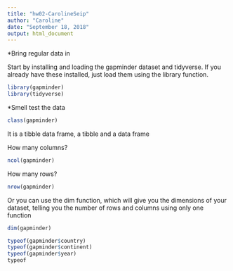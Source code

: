 ```yaml
---
title: "hw02-CarolineSeip"
author: "Caroline"
date: "September 18, 2018"
output: html_document
---
```


*Bring regular data in

Start by installing and loading the gapminder dataset and tidyverse. If you already have these installed, just load them using the library function.
```r
library(gapminder)
library(tidyverse)
```

*Smell test the data

```r
class(gapminder)
```
It is a tibble data frame, a tibble and a data frame

How many columns?
```r
ncol(gapminder)
```

How many rows?
```r
nrow(gapminder)
```

Or you can use the dim function, which will give you the dimensions of your dataset, telling you the number of rows and columns using only one function
```r
dim(gapminder)
```

```r
typeof(gapminder$country)
typeof(gapminder$continent)
typeof(gapminder$year)
typeof
```

